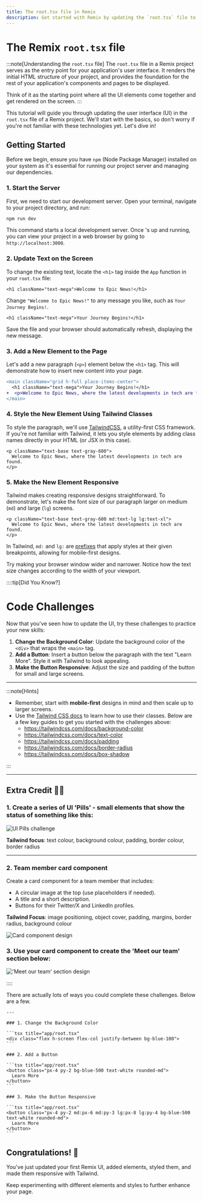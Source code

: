 ```yaml
---
title: The root.tsx file in Remix
description: Get started with Remix by updating the `root.tsx` file to change the user interface (UI) of your project.
---
```



# The Remix `root.tsx` file

:::note[Understanding the `root.tsx` file]
The `root.tsx` file in a Remix project serves as the entry point for your application's user interface. It renders the initial HTML structure of your project, and provides the foundation for the rest of your application's components and pages to be displayed.

Think of it as the starting point where all the UI elements come together and get rendered on the screen.
:::

This tutorial will guide you through updating the user interface (UI) in the `root.tsx` file of a Remix project. We'll start with the basics, so don't worry if you're not familiar with these technologies yet. Let's dive in!

## Getting Started

Before we begin, ensure you have `npm` (Node Package Manager) installed on your system as it's essential for running our project server and managing our dependencies.

### 1. Start the Server

First, we need to start our development server. Open your terminal, navigate to your project directory, and run:

```bash title="Running the server with npm"
npm run dev
```

This command starts a local development server. Once 's up and running, you can view your project in a web browser by going to `http://localhost:3000`.

### 2. Update Text on the Screen

To change the existing text, locate the `<h1>` tag inside the `App` function in your `root.tsx` file:

```tsx title="app/root.tsx"
<h1 className="text-mega">Welcome to Epic News!</h1>
```

Change `"Welcome to Epic News!"` to any message you like, such as `Your Journey Begins!`.

```tsx title="app/root.tsx" ins="Your Journey Begins!"
<h1 className="text-mega">Your Journey Begins!</h1>
```

Save the file and your browser should automatically refresh, displaying the new message.

### 3. Add a New Element to the Page

Let's add a new paragraph (`<p>`) element below the `<h1>` tag. This will demonstrate how to insert new content into your page.

```diff lang="tsx" title="app/root.tsx"
<main className="grid h-full place-items-center">
  <h1 className="text-mega">Your Journey Begins!</h1>
+  <p>Welcome to Epic News, where the latest developments in tech are found.</p>
</main>
```

### 4. Style the New Element Using Tailwind Classes

To style the paragraph, we'll use [TailwindCSS](https://tailwindcss.com/), a utility-first CSS framework. If you're not familiar with Tailwind, it lets you style elements by adding class names directly in your HTML (or JSX in this case).

```tsx title="app/root.tsx" ins='className="text-base text-gray-600"'
<p className="text-base text-gray-600">
  Welcome to Epic News, where the latest developments in tech are found.
</p>
```

### 5. Make the New Element Responsive

Tailwind makes creating responsive designs straightforward. To demonstrate, let's make the font size of our paragraph larger on medium (`md`) and large (`lg`) screens.

```tsx title="app/root.tsx" ins='md:text-lg lg:text-xl'
<p className="text-base text-gray-600 md:text-lg lg:text-xl">
  Welcome to Epic News, where the latest developments in tech are found.
</p>
```

In Tailwind, `md:` and `lg:` are [prefixes](https://tailwindcss.com/docs/responsive-design) that apply styles at their given breakpoints, allowing for mobile-first designs.

Try making your browser window wider and narrower. Notice how the text size changes according to the width of your viewport.

::::tip[Did You Know?]

# Code Challenges

Now that you've seen how to update the UI, try these challenges to practice your new skills:

1. **Change the Background Color**: Update the background color of the `<div>` that wraps the `<main>` tag.
2. **Add a Button**: Insert a button below the paragraph with the text "Learn More". Style it with Tailwind to look appealing.
3. **Make the Button Responsive**: Adjust the size and padding of the button for small and large screens.

---

:::note[Hints]

- Remember, start with **mobile-first** designs in mind and then scale up to larger screens.
- Use the [Tailwind CSS docs](https://tailwindcss.com/docs) to learn how to use their classes. Below are a few key guides to get you started with the challenges above:
  - https://tailwindcss.com/docs/background-color
  - https://tailwindcss.com/docs/text-color
  - https://tailwindcss.com/docs/padding
  - https://tailwindcss.com/docs/border-radius
  - https://tailwindcss.com/docs/box-shadow

:::

---

## Extra Credit 🚀🚀

### 1. Create a series of UI 'Pills' - small elements that show the status of something like this:

![UI Pills challenge](src/assets/png/ui-pills.png)

​**Tailwind focus**: text colour, background colour, padding, border colour, border radius

---

### 2. Team member card component

Create a card component for a team member that includes:

- A circular image at the top (use placeholders if needed).
- A title and a short description.
- Buttons for their Twitter/X and LinkedIn profiles.

**Tailwind Focus**: image positioning, object cover, padding, margins, border radius, background colour

![Card component design](src/assets/png/image-20240211133548566.png)

### 3. Use your card component to create the 'Meet our team' section below:

!['Meet our team' section design](src/assets/png/image-20240211133808485.png)

::::

<MonsterDetails>
  <div>
    There are actually lots of ways you could complete these challenges. Below are a few.

    ---

    ### 1. Change the Background Color

    ```tsx title="app/root.tsx"
    <div class="flex h-screen flex-col justify-between bg-blue-100">
    ```

    ### 2. Add a Button

    ```tsx title="app/root.tsx"
    <button class="px-4 py-2 bg-blue-500 text-white rounded-md">
      Learn More
    </button>
    ```

    ### 3. Make the Button Responsive

    ```tsx title="app/root.tsx"
    <button class="px-4 py-2 md:px-6 md:py-3 lg:px-8 lg:py-4 bg-blue-500 text-white rounded-md">
      Learn More
    </button>
    ```

  </div>
</MonsterDetails>

## Congratulations! 🥳

You've just updated your first Remix UI, added elements, styled them, and made them responsive with Tailwind.

Keep experimenting with different elements and styles to further enhance your page.
